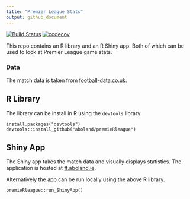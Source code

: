 ```yaml
---
title: "Premier League Stats"
output: github_document
---
```



<!-- README.md is generated from README.Rmd. Please edit that file -->

[![Build Status](https://travis-ci.org/aboland/PremierLeagueStats.svg?branch=master)](https://travis-ci.org/aboland/PremierLeagueStats)
[![codecov](https://codecov.io/gh/aboland/PremierLeagueStats/branch/master/graph/badge.svg)](https://codecov.io/gh/aboland/PremierLeagueStats)


This repo contains an R library and an R Shiny app. Both of which can be used to look at Premier League game stats.

### Data

The match data is taken from [football-data.co.uk](http://www.football-data.co.uk).


## R Library

The library can be install in R using the `devtools` library.

```
install.packages("devtools")
devtools::install_github("aboland/premieRleague")
```


## Shiny App
 
The Shiny app takes the match data and visually displays statistics. The application is hosted at [ff.aboland.ie](http://ff.aboland.ie/).

Alternatively the app can be run locally using the above R library.
```
premieRleague::run_ShinyApp()
```
